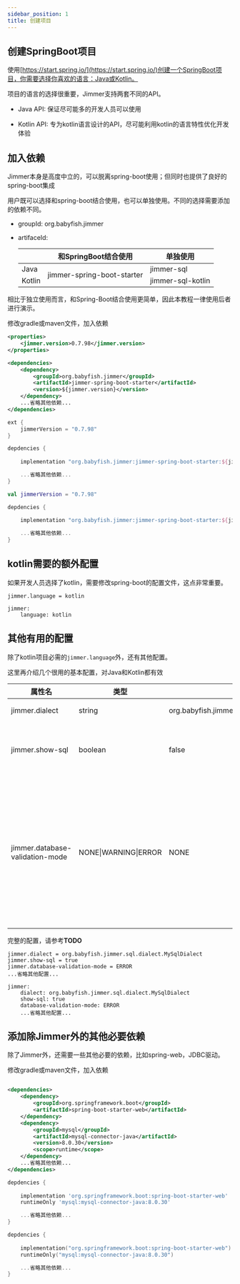 ```yaml
---
sidebar_position: 1
title: 创建项目
---
```



## 创建SpringBoot项目

使用[https://start.spring.io/](https://start.spring.io/)创建一个SpringBoot项目，你需要选择你喜欢的语言：Java或Kotlin。

项目的语言的选择很重要，Jimmer支持两套不同的API。

- Java API: 保证尽可能多的开发人员可以使用

- Kotlin API: 专为kotlin语言设计的API，尽可能利用kotlin的语言特性优化开发体验

## 加入依赖

Jimmer本身是高度中立的，可以脱离spring-boot使用；但同时也提供了良好的spring-boot集成

用户既可以选择和spring-boot结合使用，也可以单独使用。不同的选择需要添加的依赖不同。

-   groupId: 
    org.babyfish.jimmer

-   artifaceId:

    <table>
        <thead>
            <tr>
                <th></th>
                <th>和SpringBoot结合使用</th>
                <th>单独使用</th>
            </tr>
        </thead>
        <tbody>
            <tr>
                <td>Java</td>
                <td rowspan="2">jimmer-spring-boot-starter</td>
                <td>jimmer-sql</td>
            </tr>
            <tr>
                <td>Kotlin</td>
                <td>jimmer-sql-kotlin</td>
            </tr>
        </tbody>
    </table>    

相比于独立使用而言，和Spring-Boot结合使用更简单，因此本教程一律使用后者进行演示。

修改gradle或maven文件，加入依赖

<Tabs groupId="buildTool">
<TabItem value="maven" label="Maven">

```xml title="pom.xml"
<properties>
    <jimmer.version>0.7.98</jimmer.version>
</properties>

<dependencies>
    <dependency>
        <groupId>org.babyfish.jimmer</groupId>
        <artifactId>jimmer-spring-boot-starter</artifactId>
        <version>${jimmer.version}</version>
    </dependency>
    ...省略其他依赖...
</dependencies>
```

</TabItem>
<TabItem value="gradle" label="Gradle">

```groovy title="build.gradle"
ext {
    jimmerVersion = "0.7.98"
}

depdencies {
    
    implementation "org.babyfish.jimmer:jimmer-spring-boot-starter:${jimmerVersion}"

    ...省略其他依赖...
}
```

</TabItem>
<TabItem value="gradlekts" label="Gradle(kts)">

```kotlin title="build.gradle.kts"
val jimmerVersion = "0.7.98"

depdencies {
    
    implementation "org.babyfish.jimmer:jimmer-spring-boot-starter:${jimmerVersion}"

    ...省略其他依赖...
}
```

</TabItem>
</Tabs>

## kotlin需要的额外配置

如果开发人员选择了kotlin，需要修改spring-boot的配置文件，这点非常重要。

<Tabs groupId="springBoot">
<TabItem value="properties" label="application.properties">

```
jimmer.language = kotlin
```

</TabItem>
<TabItem value="maven" label="application.yml">

```
jimmer:
    language: kotlin
```

</TabItem>
</Tabs>

## 其他有用的配置

除了kotlin项目必需的`jimmer.language`外，还有其他配置。

这里再介绍几个很用的基本配置，对Java和Kotlin都有效

|属性名|类型|默认值|描述|
|---|---|---|---|
|jimmer.dialect|string|org.babyfish.jimmer.sql.dialect.DefaultDialect|数据库方言类名|
|jimmer.show-sql|boolean|false|如果为true，自动打印被执行的SQL|
|jimmer.database-validation-mode|NONE&#124;WARNING&#124;ERROR|NONE|如果非NONE，验证数据库结构和代码实体类型结构的一致性，如果不一致，WARNING导致日志告警，ERROR导致报错|

完整的配置，请参考**TODO**

<Tabs groupId="springBoot">
<TabItem value="properties" label="application.properties">

```
jimmer.dialect = org.babyfish.jimmer.sql.dialect.MySqlDialect
jimmer.show-sql = true
jimmer.database-validation-mode = ERROR
...省略其他配置...
```

</TabItem>
<TabItem value="maven" label="application.yml">

```
jimmer:
    dialect: org.babyfish.jimmer.sql.dialect.MySqlDialect
    show-sql: true
    database-validation-mode: ERROR
    ...省略其他配置...
```

</TabItem>
</Tabs>

## 添加除Jimmer外的其他必要依赖

除了Jimmer外，还需要一些其他必要的依赖，比如spring-web，JDBC驱动。

修改gradle或maven文件，加入依赖

<Tabs groupId="buildTool">
<TabItem value="maven" label="Maven">

```xml title="pom.xml"

<dependencies>
    <dependency>
        <groupId>org.springframework.boot</groupId>
        <artifactId>spring-boot-starter-web</artifactId>
    </dependency>
    <dependency>
        <groupId>mysql</groupId>
        <artifactId>mysql-connector-java</artifactId>
        <version>8.0.30</version>
        <scope>runtime</scope>
    </dependency>
    ...省略其他依赖...
</dependencies>
```

</TabItem>
<TabItem value="gradle" label="Gradle">

```groovy title="build.gradle"
depdencies {
    
    implementation 'org.springframework.boot:spring-boot-starter-web'
    runtimeOnly 'mysql:mysql-connector-java:8.0.30'

    ...省略其他依赖...
}
```

</TabItem>
<TabItem value="gradlekts" label="Gradle(kts)">

```kotlin title="build.gradle.kts"
depdencies {
    
    implementation("org.springframework.boot:spring-boot-starter-web")
    runtimeOnly("mysql:mysql-connector-java:8.0.30")

    ...省略其他依赖...
}
```

</TabItem>
</Tabs>